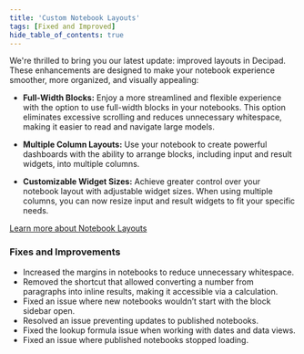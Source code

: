 ```yaml
---
title: 'Custom Notebook Layouts'
tags: [Fixed and Improved]
hide_table_of_contents: true
---
```



<AutoplayLoopVideo
  src="https://decipad-docs.s3.eu-west-2.amazonaws.com/videos/layouts.mov"
  playbackSpeed={1.8}
/>

We're thrilled to bring you our latest update: improved layouts in Decipad. These enhancements are designed to make your notebook experience smoother, more organized, and visually appealing:

- **Full-Width Blocks:** Enjoy a more streamlined and flexible experience with the option to use full-width blocks in your notebooks. This option eliminates excessive scrolling and reduces unnecessary whitespace, making it easier to read and navigate large models.

- **Multiple Column Layouts:** Use your notebook to create powerful dashboards with the ability to arrange blocks, including input and result widgets, into multiple columns.

- **Customizable Widget Sizes:** Achieve greater control over your notebook layout with adjustable widget sizes. When using multiple columns, you can now resize input and result widgets to fit your specific needs.

[Learn more about Notebook Layouts](/quick-start/notebooks#notebook-layouts)

<ReleasePost>

### <FancyTitle icon={Hammer}>Fixes and Improvements</FancyTitle>

- Increased the margins in notebooks to reduce unnecessary whitespace.
- Removed the shortcut that allowed converting a number from paragraphs into inline results, making it accessible via a calculation.
- Fixed an issue where new notebooks wouldn’t start with the block sidebar open.
- Resolved an issue preventing updates to published notebooks.
- Fixed the lookup formula issue when working with dates and data views.
- Fixed an issue where published notebooks stopped loading.

</ReleasePost>
